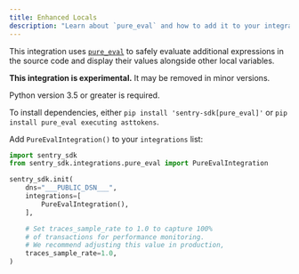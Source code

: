 ```yaml
---
title: Enhanced Locals
description: "Learn about `pure_eval` and how to add it to your integrations list."
---
```


<!-- NOTE: Due to being in common, redirects are in vercel.json -->

This integration uses [`pure_eval`](https://github.com/alexmojaki/pure_eval) to safely evaluate additional expressions in the source code and display their values alongside other local variables.

**This integration is experimental.** It may be removed in minor versions.

Python version 3.5 or greater is required.

To install dependencies, either `pip install 'sentry-sdk[pure_eval]'` or `pip install pure_eval executing asttokens`.

Add `PureEvalIntegration()` to your `integrations` list:

```python
import sentry_sdk
from sentry_sdk.integrations.pure_eval import PureEvalIntegration

sentry_sdk.init(
    dns="___PUBLIC_DSN___",
    integrations=[
        PureEvalIntegration(),
    ],

    # Set traces_sample_rate to 1.0 to capture 100%
    # of transactions for performance monitoring.
    # We recommend adjusting this value in production,
    traces_sample_rate=1.0,
)
```
